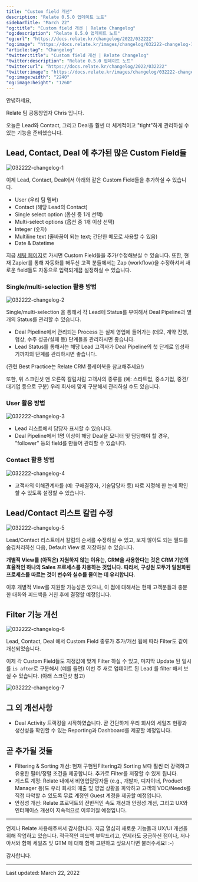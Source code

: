 ```yaml
---
title: "Custom field 개선"
description: "Relate 0.5.0 업데이트 노트"
sidebarTitle: "March 22"
"og:title": "Custom field 개선 | Relate Changelog"
"og:description": "Relate 0.5.0 업데이트 노트"
"og:url": "https://docs.relate.kr/changelog/2022/032222"
"og:image": "https://docs.relate.kr/images/changelog/032222-changelog-1.png"
"article:tag": "Changelog"
"twitter:title": "Custom field 개선 | Relate Changelog"
"twitter:description": "Relate 0.5.0 업데이트 노트"
"twitter:url": "https://docs.relate.kr/changelog/2022/032222"
"twitter:image": "https://docs.relate.kr/images/changelog/032222-changelog-1.png"
"og:image:width": "2240"
"og:image:height": "1260"
---
```


안녕하세요,

Relate 팀 공동창업자 Chris 입니다.

오늘은 Lead와 Contact, 그리고 Deal을 훨씬 더 체계적이고 "tight"하게 관리하실 수 있는 기능을 준비했습니다.

## Lead, Contact, Deal 에 추가된 많은 Custom Field들

![032222-changelog-1](/images/changelog/032222-changelog-1.png)

이제 Lead, Contact, Deal에서 아래와 같은 Custom Field들을 추가하실 수 있습니다.

- User (우리 팀 멤버)
- Contact (해당 Lead의 Contact)
- Single select option (옵션 중 1개 선택)
- Multi-select options (옵션 중 1개 이상 선택)
- Integer (숫자)
- Multiline text (줄바꿈이 되는 text; 간단한 메모로 사용할 수 있음)
- Date & Datetime

지금 [세팅 페이지](https://app.relate.so/)로 가시면 Custom Field들을 추가/수정해보실 수 있습니다. 또한, 현재 Zapier를 통해 자동화를 해두신 고객 분들께서는 Zap (workflow)을 수정하셔서 새로운 field들도 자동으로 입력되게끔 설정하실 수 있습니다.

### Single/multi-selection 활용 방법

![032222-changelog-2](/images/changelog/032222-changelog-2.png)

Single/multi-selection 을 통해서 각 Lead에 Status를 부여해서 Deal Pipeline과 별개의 Status를 관리할 수 있습니다.

- Deal Pipeline에서 관리되는 Process 는 실제 영업에 들어가는 (데모, 계약 진행, 협상, 수주 성공/실패 등) 단계들을 관리하시면 좋습니다.
- Lead Status를 통해서는 해당 Lead 고객사가 Deal Pipeline의 첫 단계로 입성하기까지의 단계를 관리하시면 좋습니다.

(관련 Best Practice는 Relate CRM 플레이북을 참고해주세요!)

또한, 위 스크린샷 맨 오른쪽 칼럼처럼 고객사의 종류를 (예: 스타트업, 중소기업, 중견/대기업 등으로 구분) 우리 회사에 맞게 구분해서 관리하실 수도 있습니다.

### User 활용 방법

![032222-changelog-3](/images/changelog/032222-changelog-3.png)

- Lead 리스트에서 담당자 표시할 수 있습니다.
- Deal Pipeline에서 1명 이상이 해당 Deal을 모니터 및 담당해야 할 경우, "follower" 등의 field를 만들어 관리할 수 있습니다.

### Contact 활용 방법

![032222-changelog-4](/images/changelog/032222-changelog-4.png)

- 고객사의 이해관계자를 (예: 구매결정자, 기술담당자 등) 따로 지정해 한 눈에 확인할 수 있도록 설정할 수 있습니다.

## Lead/Contact 리스트 칼럼 수정

![032222-changelog-5](/images/changelog/032222-changelog-5.png)

Lead/Contact 리스트에서 칼럼의 순서를 수정하실 수 있고, 보지 않아도 되는 필드를 숨김처리하신 다음, Default View 로 저장하실 수 있습니다.

**개별적 View를 (아직은) 지원하지 않는 이유는, CRM을 사용한다는 것은 CRM 기반의 효율적인 하나의 Sales 프로세스를 차용하는 것입니다. 따라서, 구성원 모두가 일원화된 프로세스를 따르는 것이 변수와 실수를 줄이는 데 유리합니다.**

이후 개별적 View를 지원할 가능성은 있으나, 이 점에 대해서는 현재 고객분들과 충분한 대화와 피드백을 거친 후에 결정할 예정입니다.

## Filter 기능 개선

![032222-changelog-6](/images/changelog/032222-changelog-6.png)

Lead, Contact, Deal 에서 Custom Field 종류가 추가/개선 됨에 따라 Filter도 같이 개선되었습니다.

이제 각 Custom Field들도 지정값에 맞게 Filter 하실 수 있고, 마지막 Update 된 일시를 `is after`로 구분해서 (예를 들면) 이번 주 새로 업데이트 된 Lead 를 filter 해서 보실 수 있습니다. (아래 스크린샷 참고)

![032222-changelog-7](/images/changelog/032222-changelog-7.png)

## 그 외 개선사항
- Deal Activity 트랙킹을 시작하였습니다. 곧 간단하게 우리 회사의 세일즈 현황과 생산성을 확인할 수 있는 Reporting과 Dashboard를 제공할 예정입니다.

## 곧 추가될 것들
- Filtering & Sorting 개선: 현재 구현된Filtering과 Sorting 보다 훨씬 더 강력하고 유용한 필터/정렬 조건을 제공합니다. 추가로 Filter를 저장할 수 있게 됩니다.
- 게스트 계정: Relate 내에서 비영업담당자들 (e.g., 개발자, 디자이너, Product Manager 등)도 우리 회사의 매출 및 영업 상황을 파악하고 고객의 VOC/Needs를 직접 파악할 수 있도록 무료 계정인 Guest 계정을 제공할 예정입니다.
- 안정성 개선: Relate 프로덕트의 전반적인 속도 개선과 안정성 개선, 그리고 UX와 인터페이스 개선이 지속적으로 이루어질 예정입니다.

---

언제나 Relate 사용해주셔서 감사합니다. 지금 열심히 새로운 기능들과 UX/UI 개선을 위해 작업하고 있습니다. 적극적인 피드백 부탁드리고, 언제라도 궁금하신 점이나, 저나 아서와 함께 세일즈 및 GTM 에 대해 함께 고민하고 싶으시다면 불러주세요! :-)

감사합니다.

---

Last updated: March 22, 2022